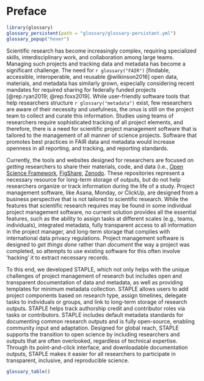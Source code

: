 # Preface

```r
library(glossary) 
glossary_persistent(path = "glossary/glossary-persistant.yml")
glossary_popup("hover")
```

Scientific research has become increasingly complex, requiring specialized skills, interdisciplinary work, and collaboration among large teams. Managing such projects and tracking data and metadata has become a significant challenge. The need for `r glossary("FAIR")` [findable, accessible, interoperable, and reusable @wilkinson2016] open data, materials, and metadata has similarly grown, especially considering recent mandates for required sharing for federally funded projects [@rep.ryan2019; @rep.foxx2019]. While user-friendly software tools that help researchers structure `r glossary("metadata")` exist, few researchers are aware of their necessity and usefulness, the onus is still on the project team to collect and curate this information. Studies using teams of researchers require sophisticated tracking of all project elements, and therefore, there is a need for scientific project management software that is tailored to the management of all manner of science projects. Software that promotes best practices in FAIR data and metadata would increase openness in all reporting, and tracking, and reporting standards.

Currently, the tools and websites designed for researchers are focused on *getting* researchers to share their materials, code, and data (i.e., [Open Science Framework](osf.io), [FigShare](https://figshare.com/), [Zenodo](https://zenodo.org/). These repositories represent a necessary resource for long-term storage of outputs, but do not help researchers organize or track information during the life of a study. Project management software, like Asana, Monday, or ClickUp, are designed from a business perspective that is not tailored to scientific research. While the features that scientific research requires may be found in some individual project management software, no current solution provides all the essential features, such as the ability to assign tasks at different scales (e.g., teams, individuals), integrated metadata, fully transparent access to all information in the project manager, and long-term storage that complies with international data privacy regulations. Project management software is designed to *get things done* rather than *document* the way a project was completed, so attempts to use existing software for this often involve 'hacking' it to extract necessary records.

To this end, we developed STAPLE, which not only helps with the unique challenges of project management of research but includes open and transparent documentation of data and metadata, as well as providing templates for minimum metadata collection. STAPLE allows users to add project components based on research type, assign timelines, delegate tasks to individuals or groups, and link to long-term storage of research outputs. STAPLE helps track authorship credit and contributor roles via tasks or contributors. STAPLE includes default metadata standards for documenting common research outputs and is fully open-source, enabling community input and adaptation. Designed for global reach, STAPLE supports the transition to open science by including researchers and outputs that are often overlooked, regardless of technical expertise. Through its point-and-click interface, and downloadable documentation outputs, STAPLE makes it easier for all researchers to participate in transparent, inclusive, and reproducible science.

```r
glossary_table()
```
